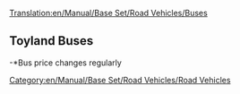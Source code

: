 [[Translation:en/Manual/Base Set/Road Vehicles/Buses]]

{{en/RoadVehicle|name     = MPS Regal Bus
  |img      = en/Manual/Base Set/Road Vehicles/Bus-MPS Regal.png
  |price    = £4,920 ($9,840)
  |speed    = 56 km/h (35 mph)
  |annual   = £426 ($852)
  |designed = 1929
  |life     = 12
  |capacity = 31 passengers
}}
{{en/RoadVehicle|name     = Hereford Leopard Bus
  |img      = en/Manual/Base Set/Road Vehicles/Bus-Hereford Leopard.png
  |price    = £5,740 ($11,480) 
  |speed    = 88 km/h (55 mph)
  |annual   = £600 ($1,200)
  |designed = 1964
  |life     = 15
  |capacity = 35 passengers
}}
{{en/RoadVehicle|name     = Foster Bus
  |img      = en/Manual/Base Set/Road Vehicles/Bus-foster.png
  |price    = £6,172 ($12,324) 
  |speed    = 112 km/h (70 mph)
  |annual   = £837 ($1,680)
  |designed = 1986
  |life     = 15
  |capacity = 37 passengers
}}
{{en/RoadVehicle|name     = Foster MkII Superbus
  |img      = en/Manual/Base Set/Road Vehicles/Bus-Foster MkII Superbus.png
  |price    = £6,583 ($13,124) 
  |speed    = 127 km/h (79 mph)
  |annual   = £1,131 ($2,262)
  |designed = 2008
  |life     = 15
  |capacity = 40 passengers
}}

==Toyland Buses==
{{en/RoadVehicle|name     = Ploddyphut MkI Bus
  |img      = en/Manual/Base Set/Road Vehicles/Ploddyphut MkI Bus.png
  |price    = *£4,920 
  |speed    = 56 km/h 
  |annual   = £426 
  |designed = 1945
  |life     = 15
  |capacity = 30 passengers
}}
{{en/RoadVehicle|name     = Ploddyphut MkII Bus
  |img      = en/Manual/Base Set/Road Vehicles/Ploddyphut MkII Bus.png
  |price    = *£5,740 
  |speed    = 96 km/h 
  |annual   = £804 
  |designed = 1972
  |life     = 15
  |capacity = 35 passengers
}}
{{en/RoadVehicle|name     = Ploddyphut MkIII Bus
  |img      = en/Manual/Base Set/Road Vehicles/Ploddyphut MkIII Bus.png
  |price    = *£6,560
  |speed    = 120 km/h 
  |annual   = £1,125 
  |designed = 2010
  |life     = 15
  |capacity = 38 passengers
}}
-*Bus price changes regularly

[[Category:en/Manual/Base Set/Road Vehicles/Road Vehicles]]